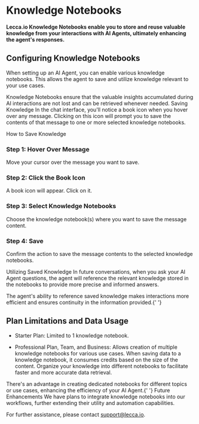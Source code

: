 
# Knowledge Notebooks

**Lecca.io Knowledge Notebooks enable you to store and reuse valuable knowledge from your interactions with AI Agents, ultimately enhancing the agent's responses.**

## Configuring Knowledge Notebooks

When setting up an AI Agent, you can enable various knowledge notebooks. This allows the agent to save and utilize knowledge relevant to your use cases.

<Callout type="info">
  Knowledge Notebooks ensure that the valuable insights accumulated during AI
  interactions are not lost and can be retrieved whenever needed.
</Callout>
Saving Knowledge In the chat interface, you'll notice a book icon when you hover
over any message. Clicking on this icon will prompt you to save the contents of that
message to one or more selected knowledge notebooks.

How to Save Knowledge

<Steps>

### Step 1: Hover Over Message

Move your cursor over the message you want to save.

### Step 2: Click the Book Icon

A book icon will appear. Click on it.

### Step 3: Select Knowledge Notebooks

Choose the knowledge notebook(s) where you want to save the message content.

### Step 4: Save

Confirm the action to save the message contents to the selected knowledge notebooks.

</Steps>

Utilizing Saved Knowledge
In future conversations, when you ask your AI Agent questions, the agent will reference the relevant knowledge stored in the notebooks to provide more precise and informed answers.

<Callout type="info">
  The agent's ability to reference saved knowledge makes interactions more
  efficient and ensures continuity in the information provided.{' '}
</Callout>

## Plan Limitations and Data Usage

- Starter Plan: Limited to 1 knowledge notebook.

- Professional Plan, Team, and Business: Allows creation of multiple knowledge notebooks for various use cases. When
  saving data to a knowledge notebook, it consumes credits based on the size of the
  content. Organize your knowledge into different notebooks to facilitate faster and
  more accurate data retrieval.

<Callout>
  There's an advantage in creating dedicated notebooks for different topics or
  use cases, enhancing the efficiency of your AI Agent.{' '}
</Callout>
Future Enhancements We have plans to integrate knowledge notebooks into our workflows,
further extending their utility and automation capabilities.

For further assistance, please contact support@lecca.io.
